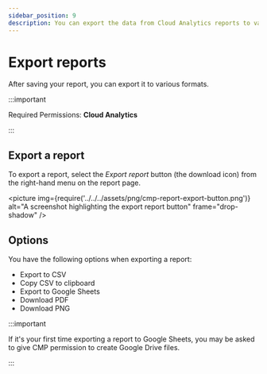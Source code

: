 ```yaml
---
sidebar_position: 9
description: You can export the data from Cloud Analytics reports to various formats, according to your needs.
---
```


# Export reports

After saving your report, you can export it to various formats.

:::important

Required Permissions: **Cloud Analytics**

:::

## Export a report

To export a report, select the _Export report_ button (the download icon) from the right-hand menu on the report page.

<picture
  img={require('../../../assets/png/cmp-report-export-button.png')}
  alt="A screenshot highlighting the export report button"
  frame="drop-shadow"
/>

## Options

You have the following options when exporting a report:

- Export to CSV
- Copy CSV to clipboard
- Export to Google Sheets
- Download PDF
- Download PNG

:::important

If it's your first time exporting a report to Google Sheets, you may be asked to give CMP permission to create Google Drive files.

:::
